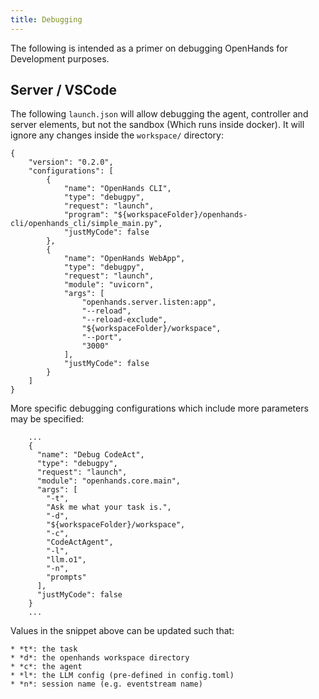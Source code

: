 ```yaml
---
title: Debugging
---
```


The following is intended as a primer on debugging OpenHands for Development purposes.

## Server / VSCode

The following `launch.json` will allow debugging the agent, controller and server elements, but not the sandbox (Which runs inside docker). It will ignore any changes inside the `workspace/` directory:

```
{
    "version": "0.2.0",
    "configurations": [
        {
            "name": "OpenHands CLI",
            "type": "debugpy",
            "request": "launch",
            "program": "${workspaceFolder}/openhands-cli/openhands_cli/simple_main.py",
            "justMyCode": false
        },
        {
            "name": "OpenHands WebApp",
            "type": "debugpy",
            "request": "launch",
            "module": "uvicorn",
            "args": [
                "openhands.server.listen:app",
                "--reload",
                "--reload-exclude",
                "${workspaceFolder}/workspace",
                "--port",
                "3000"
            ],
            "justMyCode": false
        }
    ]
}
```

More specific debugging configurations which include more parameters may be specified:

```
    ...
    {
      "name": "Debug CodeAct",
      "type": "debugpy",
      "request": "launch",
      "module": "openhands.core.main",
      "args": [
        "-t",
        "Ask me what your task is.",
        "-d",
        "${workspaceFolder}/workspace",
        "-c",
        "CodeActAgent",
        "-l",
        "llm.o1",
        "-n",
        "prompts"
      ],
      "justMyCode": false
    }
    ...
```

Values in the snippet above can be updated such that:

    * *t*: the task
    * *d*: the openhands workspace directory
    * *c*: the agent
    * *l*: the LLM config (pre-defined in config.toml)
    * *n*: session name (e.g. eventstream name)
